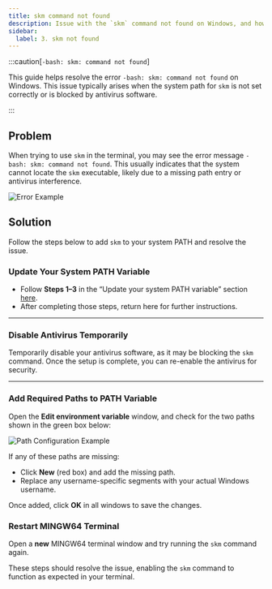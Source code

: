 ```yaml
---
title: skm command not found
description: Issue with the `skm` command not found on Windows, and how to fix it.
sidebar:
  label: 3. skm not found
---
```



:::caution[`-bash: skm: command not found`]

This guide helps resolve the error `-bash: skm: command not found` on Windows. This issue typically arises when the system path for `skm` is not set correctly or is blocked by antivirus software.

:::

## Problem

When trying to use `skm` in the terminal, you may see the error message `-bash: skm: command not found`. This usually indicates that the system cannot locate the `skm` executable, likely due to a missing path entry or antivirus interference.

![Error Example](https://i.imgur.com/PMDiueq.png?1)

## Solution

Follow the steps below to add `skm` to your system PATH and resolve the issue.

### Update Your System PATH Variable

- Follow **Steps 1–3** in the “Update your system PATH variable” section [here](/troubleshoot/windows/win-issue-7).
- After completing those steps, return here for further instructions.

---

### Disable Antivirus Temporarily

Temporarily disable your antivirus software, as it may be blocking the `skm` command. Once the setup is complete, you can re-enable the antivirus for security.

---

### Add Required Paths to PATH Variable

Open the **Edit environment variable** window, and check for the two paths shown in the green box below:

![Path Configuration Example](https://i.imgur.com/H9sF33y.png)

If any of these paths are missing:

- Click **New** (red box) and add the missing path.
- Replace any username-specific segments with your actual Windows username.

Once added, click **OK** in all windows to save the changes.

### Restart MINGW64 Terminal

Open a **new** MINGW64 terminal window and try running the `skm` command again.

These steps should resolve the issue, enabling the `skm` command to function as expected in your terminal.
